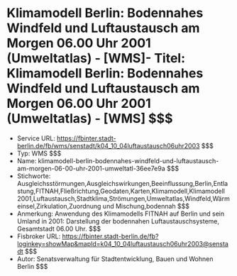 # Klimamodell Berlin: Bodennahes Windfeld und Luftaustausch am Morgen 06.00 Uhr 2001 (Umweltatlas) - [WMS]- Titel: Klimamodell Berlin: Bodennahes Windfeld und Luftaustausch am Morgen 06.00 Uhr 2001 (Umweltatlas) - [WMS] $$$
- Service URL: https://fbinter.stadt-berlin.de/fb/wms/senstadt/k04_10_04luftaustausch06uhr2003 $$$
- Typ: WMS $$$
- Name: klimamodell-berlin-bodennahes-windfeld-und-luftaustausch-am-morgen-06-00-uhr-2001-umweltatl-36ee7e9a $$$
- Stichworte: Ausgleichsstörmungen,Ausgleichswirkungen,Beeinflussung,Berlin,Entlastung,FITNAH,Fließrichtung,Geodaten,Karten,Klimamodell,Klimamodell 2001,Luftaustausch,Stadtklima,Strömungen,Umweltatlas,Windfeld,Wärmeinsel,Zirkulation,Zuordnung und Mischung,bodennah $$$
- Anmerkung: Anwendung des Klimamodells FITNAH auf Berlin und sein Umland in 2001: Darstellung der bodennahen Luftaustauschsysteme, Gesamtstadt 06.00 Uhr. $$$
- Fisbroker URL: https://fbinter.stadt-berlin.de/fb?loginkey=showMap&mapId=k04_10_04luftaustausch06uhr2003@senstadt $$$
- Autor: Senatsverwaltung für Stadtentwicklung, Bauen und Wohnen Berlin $$$

